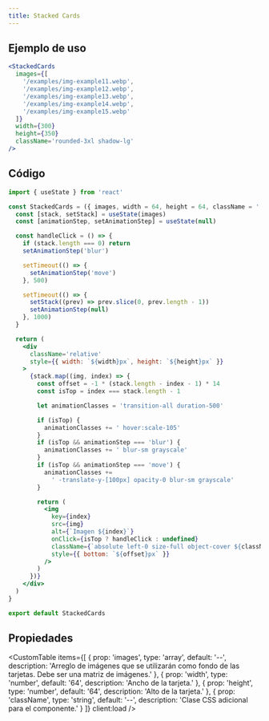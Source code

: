 ```yaml
---
title: Stacked Cards
---
```



<div className='flex items-center justify-center mx-auto not-prose'>
  <Alert
    title='Pista'
    content='Haz click para ver el efecto de desplazamiento ⬆️⬇️.'
    type='default'
    styleVariant='bordered'
    client:load
  />
</div>

<div className='flex items-center justify-center pt-10 pb-20 not-prose'>
  <ResetWrapper client:load>
    <StackedCards
      images={[
        '/examples/img-example11.webp',
        '/examples/img-example12.webp',
        '/examples/img-example13.webp',
        '/examples/img-example14.webp',
        '/examples/img-example15.webp'
      ]}
      width={300}
      height={350}
      className='rounded-3xl shadow-lg'
      client:load
    />
  </ResetWrapper>
</div>

## Ejemplo de uso

<CodeBlock client:load>

```jsx
<StackedCards
  images={[
    '/examples/img-example11.webp',
    '/examples/img-example12.webp',
    '/examples/img-example13.webp',
    '/examples/img-example14.webp',
    '/examples/img-example15.webp'
  ]}
  width={300}
  height={350}
  className='rounded-3xl shadow-lg'
/>
```

</CodeBlock>

## Código

<CodeBlock client:load>

```jsx
import { useState } from 'react'

const StackedCards = ({ images, width = 64, height = 64, className = '' }) => {
  const [stack, setStack] = useState(images)
  const [animationStep, setAnimationStep] = useState(null)

  const handleClick = () => {
    if (stack.length === 0) return
    setAnimationStep('blur')

    setTimeout(() => {
      setAnimationStep('move')
    }, 500)

    setTimeout(() => {
      setStack((prev) => prev.slice(0, prev.length - 1))
      setAnimationStep(null)
    }, 1000)
  }

  return (
    <div
      className='relative'
      style={{ width: `${width}px`, height: `${height}px` }}
    >
      {stack.map((img, index) => {
        const offset = -1 * (stack.length - index - 1) * 14
        const isTop = index === stack.length - 1

        let animationClasses = 'transition-all duration-500'

        if (isTop) {
          animationClasses += ' hover:scale-105'
        }
        if (isTop && animationStep === 'blur') {
          animationClasses += ' blur-sm grayscale'
        }
        if (isTop && animationStep === 'move') {
          animationClasses +=
            ' -translate-y-[100px] opacity-0 blur-sm grayscale'
        }

        return (
          <img
            key={index}
            src={img}
            alt={`Imagen ${index}`}
            onClick={isTop ? handleClick : undefined}
            className={`absolute left-0 size-full object-cover ${className} ${animationClasses}`}
            style={{ bottom: `${offset}px` }}
          />
        )
      })}
    </div>
  )
}

export default StackedCards
```

</CodeBlock>

## Propiedades

<CustomTable
  items={[
    {
      prop: 'images',
      type: 'array',
      default: '--',
      description:
        'Arreglo de imágenes que se utilizarán como fondo de las tarjetas. Debe ser una matriz de imágenes.'
    },
    {
      prop: 'width',
      type: 'number',
      default: '64',
      description: 'Ancho de la tarjeta.'
    },
    {
      prop: 'height',
      type: 'number',
      default: '64',
      description: 'Alto de la tarjeta.'
    },
    {
      prop: 'className',
      type: 'string',
      default: '--',
      description: 'Clase CSS adicional para el componente.'
    }
  ]}
  client:load
/>
